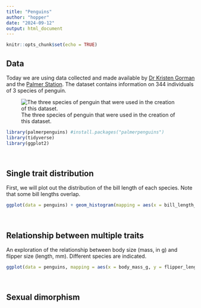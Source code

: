 ```yaml
---
title: "Penguins"
author: "hopper"
date: "2024-09-12"
output: html_document
---
```


```r
knitr::opts_chunk$set(echo = TRUE)
```

## Data

Today we are using data collected and made available by [Dr Kristen Gorman](https://www.uaf.edu/cfos/people/faculty/detail/kristen-gorman.php) and the [Palmer Station](https://pallter.marine.rutgers.edu/). The dataset contains information on 344 individuals of 3 species of penguin.

![The three species of penguin that were used in the creation of this dataset.](https://www.gabemednick.com/post/penguin/featured.png)

```r
library(palmerpenguins) #install.packages("palmerpenguins")
library(tidyverse)
library(ggplot2)
```

<br>

## Single trait distribution

First, we will plot out the distribution of the bill length of each species. Note that some bill lengths overlap. 

```r

ggplot(data = penguins) + geom_histogram(mapping = aes(x = bill_length_mm, fill = species), alpha = 0.75) + facet_wrap(~ species, nrow = 3)

```

<br>

## Relationship between multiple traits

An exploration of the relationship between body size (mass, in g) and flipper size (length, mm). Different species are indicated.

```r

ggplot(data = penguins, mapping = aes(x = body_mass_g, y = flipper_length_mm, colour = species, shape = species)) + geom_point() + geom_smooth(method = lm)

```


<br>

## Sexual dimorphism


